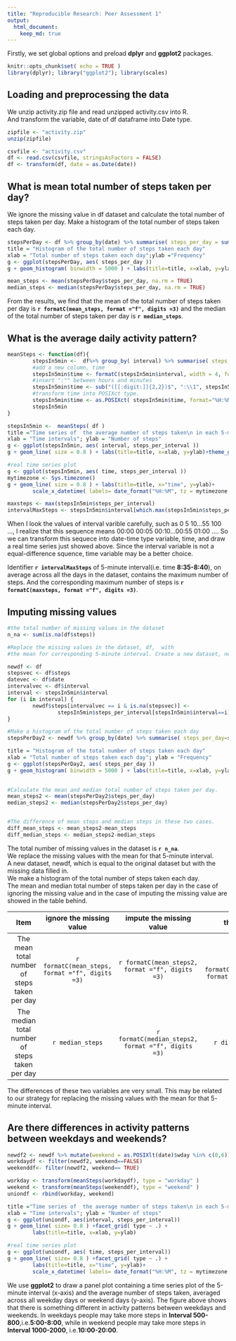 ```yaml
---
title: "Reproducible Research: Peer Assessment 1"
output: 
  html_document:
    keep_md: true
---
```


Firstly, we set global options and preload **dplyr** and **ggplot2** packages.

```r

knitr::opts_chunk$set( echo = TRUE )
library(dplyr); library("ggplot2"); library(scales)

```

## Loading and preprocessing the data

We unzip activity.zip file and read unzipped activity.csv into R.  
And transform the variable, date of df dataframe into Date type.

```r
zipfile <- "activity.zip"
unzip(zipfile)

csvfile <- "activity.csv"
df <- read.csv(csvfile, stringsAsFactors = FALSE)
df <- transform(df, date = as.Date(date))

```


## What is mean total number of steps taken per day?

We ignore the missing value in df dataset and calculate the total number of steps taken per day.  Make a histogram of the total number of steps taken each day.

```r

stepsPerDay <- df %>% group_by(date) %>% summarise( steps_per_day = sum(steps))
title = "Histogram of the total number of steps taken each day"
xlab = "Total number of steps taken each day";ylab ="Frequency"
g <- ggplot(stepsPerDay, aes( steps_per_day ))
g + geom_histogram( binwidth = 5000 ) + labs(title=title, x=xlab, y=ylab)+theme_grey()

mean_steps <- mean(stepsPerDay$steps_per_day, na.rm = TRUE) 
median_steps <- median(stepsPerDay$steps_per_day, na.rm = TRUE)

```

From the results, we find that the mean of the total number of steps taken per day is **`r formatC(mean_steps, format ="f", digits =3)`** and the median of the total number of steps taken per day is **`r median_steps`**.


## What is the average daily activity pattern?

```r
meanSteps <- function(df){
        stepsIn5min <-  df%>% group_by( interval) %>% summarise( steps_per_interval= mean( steps, na.rm = TRUE ))
        #add a new column, time
        stepsIn5min$time <- formatC(stepsIn5min$interval, width = 4, format = "d", flag = "0")
        #insert ":"" between hours and minutes
        stepsIn5min$time <- sub("([[:digit:]]{2,2})$", ":\\1", stepsIn5min$time)
        #transform time into POSIXct type.
        stepsIn5min$time <- as.POSIXct( stepsIn5min$time, format="%H:%M")
        stepsIn5min
}

stepsIn5min <-  meanSteps( df )
title ="Time series of  the average number of steps taken\n in each 5-minute interval"
xlab = "Time intervals"; ylab = "Number of steps"
g <- ggplot(stepsIn5min, aes( interval, steps_per_interval ))
g + geom_line( size = 0.8 ) + labs(title=title, x=xlab, y=ylab)+theme_grey()

#real time series plot
g <- ggplot(stepsIn5min, aes( time, steps_per_interval ))
mytimezone <- Sys.timezone()
g + geom_line( size = 0.8 ) + labs(title=title, x="time", y=ylab)+
        scale_x_datetime( labels= date_format("%H:%M", tz = mytimezone ))

maxsteps <- max(stepsIn5min$steps_per_interval)
intervalMaxSteps <- stepsIn5min$interval[which.max(stepsIn5min$steps_per_interval)]

```
When I look the values of interval varible carefully, such as 0 5 10...55 100 ..., I realize that this sequence means 00:00 00:05 00:10...00:55 01:00 .... So we can transform this sequece into date-time type variable, time, and draw a real time series just showed above. Since the interval variable is not a equal-difference squence, time variable may be a better choice.

Identifier **`r intervalMaxSteps`** of 5-minute interval(i.e. time **8:35-8:40**), on average across all the days in the dataset, contains the maximum number of steps.  And the corresponding maximum number of steps is **`r formatC(maxsteps, format ="f", digits =3)`**.


## Imputing missing values
```r
#the total number of missing values in the dataset
n_na <- sum(is.na(df$steps))

#Replace the missing values in the dataset, df,  with  
#the mean for corresponding 5-minute interval. Create a new dataset, newdf.

newdf <- df
stepsvec <- df$steps
datevec <- df$date
intervalvec <- df$interval
interval <- stepsIn5min$interval
for (i in interval) {
        newdf$steps[intervalvec == i & is.na(stepsvec)] <- 
                stepsIn5min$steps_per_interval[stepsIn5min$interval==i]
}

#Make a histogram of the total number of steps taken each day  
stepsPerDay2 <- newdf %>% group_by(date) %>% summarise( steps_per_day=sum(steps))

title = "Histogram of the total number of steps taken each day" 
xlab = "Total number of steps taken each day"; ylab = "Frequency"
g <- ggplot(stepsPerDay2, aes( steps_per_day ))
g + geom_histogram( binwidth = 5000 ) + labs(title=title, x=xlab, y=ylab)+theme_grey()

 
#Calculate the mean and median total number of steps taken per day.
mean_steps2 <- mean(stepsPerDay2$steps_per_day)
median_steps2 <- median(stepsPerDay2$steps_per_day)


#The difference of mean steps and median steps in these two cases.
diff_mean_steps <- mean_steps2-mean_steps
diff_median_steps <- median_steps2-median_steps

```

The total number of missing values in the dataset is **`r n_na`**.  
We replace the missing values with the mean for that 5-minute interval.  
A new dataset, newdf, which is equal to the original dataset but with the missing data filled in.  
We make a histogram of the total number of steps taken each day.  
The mean and median total number of steps taken per day in the case of ignoring the missing value and in the case of imputing the missing value are showed in the table behind. 

Item | ignore the missing value | impute the missing value | the difference
:----:|:-----------------------:|:-------------------------:|:-------------:
The mean total number of steps taken per day |`r formatC(mean_steps, format ="f", digits =3)` |`r formatC(mean_steps2, format ="f", digits =3)` |`r formatC(diff_mean_steps, format ="f", digits =3)`
The median total number of steps taken per day |`r median_steps` |`r formatC(median_steps2, format ="f", digits =3)` |`r diff_median_steps`

The differences of these two variables are very small. This may be related to our strategy for replacing the missing values with the mean for that 5- minute interval. 


## Are there differences in activity patterns between weekdays and weekends?

```r
newdf2 <- newdf %>% mutate(weekend = as.POSIXlt(date)$wday %in% c(0,6))
workdaydf <- filter(newdf2, weekend==FALSE)
weekenddf<- filter(newdf2, weekend== TRUE)

workday <- transform(meanSteps(workdaydf), type = "workday" )
weekend <- transform(meanSteps(weekenddf), type = "weekend" )
uniondf <- rbind(workday, weekend)

title ="Time series of  the average number of steps taken\n in each 5-minute interval"
xlab = "Time intervals"; ylab = "Number of steps"
g <- ggplot(uniondf, aes(interval, steps_per_interval))
g + geom_line( size= 0.8 ) +facet_grid( type ~ .) +
        labs(title=title, x=xlab, y=ylab)

#real time series plot
g <- ggplot(uniondf, aes( time, steps_per_interval))
g + geom_line( size= 0.8 ) +facet_grid( type ~ .) +
        labs(title=title, x="time", y=ylab)+
        scale_x_datetime( labels= date_format("%H:%M", tz = mytimezone ))

```
We use **ggplot2** to draw a panel plot containing a time series plot of the 5-minute interval (x-axis) and the average number of steps taken, averaged across all weekday days or weekend days (y-axis). The figure above shows that there is something different in activity patterns between weekdays and weekends. In weekdays people may take more steps in **Interval 500-800**,i.e.**5:00-8:00**, while in weekend people may take more steps in **Interval 1000-2000**, i.e.**10:00-20:00**.
